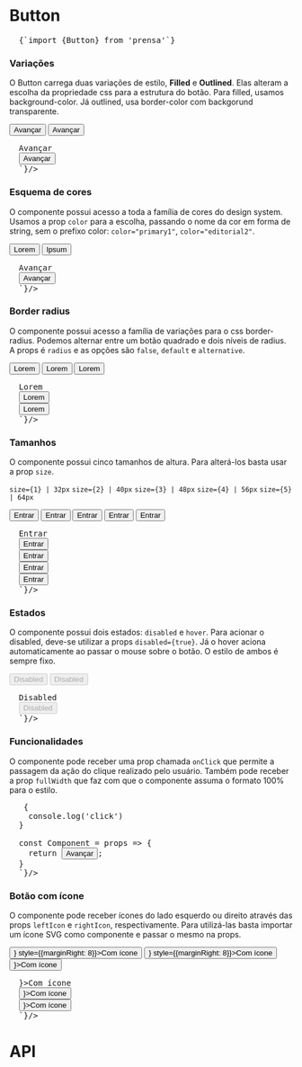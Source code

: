 

<Meta title="Components/Button" component={Button} />

# Button

<Space size={4} />

<pre>
  <CodeBlock>{`import {Button} from 'prensa'`}</CodeBlock>
</pre>

<Space size={6} />

### Variações
O Button carrega duas variações de estilo, **Filled** e **Outlined**. Elas alteram a escolha da propriedade css para a estrutura do botão. Para filled, usamos background-color. Já outlined, usa border-color com backgorund transparente.

<ThemeProvider theme={theme}>
  <Button variant="filled" style={{marginRight: 8}}>Avançar</Button>
  <Button variant="outlined" style={{marginRight: 8}}>Avançar</Button>
</ThemeProvider>

<Space size={2} />

<pre>
  <CodeBlock children={`
  <Button variant="filled">Avançar</Button>
  <Button variant="outlined">Avançar</Button>
  `}/>
</pre>


<Space size={6} />

### Esquema de cores
O componente possui acesso a toda a família de cores do design system. Usamos a prop `color` para a escolha, passando o nome da cor em forma de string, sem o prefixo color: `color="primary1"`, `color="editorial2"`.

<ThemeProvider theme={theme}>
  <Button variant="filled" color='primary1' style={{marginRight: 8}}>Lorem</Button>
  <Button variant="filled" color='editorial2' style={{marginRight: 8}}>Ipsum</Button>
</ThemeProvider>

<Space size={2} />

<pre>
  <CodeBlock children={`
  <Button variant="filled" color="primary1">Avançar</Button>
  <Button variant="outlined" color="editorial2">Avançar</Button>
  `}/>
</pre>

<Space size={6} />

### Border radius
O componente possui acesso a família de variações para o css border-radius. Podemos alternar entre um botão quadrado e dois níveis de radius. A props é `radius` e as opções são `false`, `default` e `alternative`.

<ThemeProvider theme={theme}>
  <Button variant="filled" color='primary1' radius={false} style={{marginRight: 8}}>Lorem</Button>
  <Button variant="filled" color='primary1' radius='default' style={{marginRight: 8}}>Lorem</Button>
  <Button variant="filled" color='primary1' radius='alternative' style={{marginRight: 8}}>Lorem</Button>
</ThemeProvider>

<Space size={2} />

<pre>
  <CodeBlock children={`
  <Button variant="filled" color="primary1" radius={false}>Lorem</Button>
  <Button variant="outlined" color="primary1" radius='default'>Lorem</Button>
  <Button variant="outlined" color="primary1" radius='alternative'>Lorem</Button>
  `}/>
</pre>

<Space size={6} />

### Tamanhos
O componente possui cinco tamanhos de altura. Para alterá-los basta usar a prop `size`.

`size={1} | 32px`
`size={2} | 40px`
`size={3} | 48px`
`size={4} | 56px`
`size={5} | 64px`

<ThemeProvider theme={theme}>
  <Button variant="filled" color='primary1' size={1} style={{marginRight: 8}}>Entrar</Button>
  <Button variant="filled" color='primary1' size={2} style={{marginRight: 8}}>Entrar</Button>
  <Button variant="filled" color='primary1' size={3} style={{marginRight: 8}}>Entrar</Button>
  <Button variant="filled" color='primary1' size={4} style={{marginRight: 8}}>Entrar</Button>
  <Button variant="filled" color='primary1' size={5} style={{marginRight: 8}}>Entrar</Button>
</ThemeProvider>

<Space size={2} />

<pre>
  <CodeBlock children={`
  <Button variant="filled" color='primary1' size={1}>Entrar</Button>
  <Button variant="filled" color='primary1' size={2}>Entrar</Button>
  <Button variant="filled" color='primary1' size={3}>Entrar</Button>
  <Button variant="filled" color='primary1' size={4}>Entrar</Button>
  <Button variant="filled" color='primary1' size={5}>Entrar</Button>
  `}/>
</pre>

<Space size={6} />

### Estados
O componente possui dois estados: `disabled` e `hover`. Para acionar o disabled, deve-se utilizar a props `disabled={true}`. Já o hover aciona automaticamente ao passar o mouse sobre o botão. O estilo de ambos é sempre fixo.

<ThemeProvider theme={theme}>
  <Button variant="filled" color='primary1' disabled={true} style={{marginRight: 8}}>Disabled</Button>
  <Button variant="outlined" color='primary1' disabled={true} style={{marginRight: 8}}>Disabled</Button>
</ThemeProvider>

<Space size={2} />

<pre>
  <CodeBlock children={`
  <Button variant="filled" color='primary1' disabled={true}>Disabled</Button>
  <Button variant="outlined" color='primary1' disabled={true}>Disabled</Button>
  `}/>
</pre>

<Space size={6} />

### Funcionalidades
O componente pode receber uma prop chamada `onClick` que permite a passagem da ação do clique realizado pelo usuário. Também pode receber a prop `fullWidth` que faz com que o componente assuma o formato 100% para o estilo.

<Space size={2} />

<pre>
  <CodeBlock children={`

  const handleClick = () => {
    console.log('click')
  }

  const Component = props => {
    return <Button variant="filled" color="secondary" onClick={handleClick()}>Avançar</Button>;
  }
  `}/>
</pre>

<Space size={10} />

### Botão com ícone
O componente pode receber ícones do lado esquerdo ou direito através das props `leftIcon` e `rightIcon`, respectivamente. Para utilizá-las basta importar um ícone SVG como componente e passar o mesmo na props.

<ThemeProvider theme={theme}>
  <div style={{display: 'flex'}}>
    <Button variant="filled" color='primary1' leftIcon={<DownloadIcon />} style={{marginRight: 8}}>Com ícone</Button>
    <Button variant="filled" color='primary1' rightIcon={<ArrowRightIcon />} style={{marginRight: 8}}>Com ícone</Button>
    <Button fullWidth variant="filled" color='primary1' rightIcon={<ArrowRightIcon />}>Com ícone</Button>
  </div>
</ThemeProvider>

<Space size={2} />

<pre>
  <CodeBlock children={`

  <Button variant="filled" color='primary1' leftIcon={<DownloadIcon />}>Com ícone</Button>
  <Button variant="filled" color='primary1' rightIcon={<ArrowRightIcon />}>Com ícone</Button>
  <Button fullWidth variant="filled" color='primary1' rightIcon={<ArrowRightIcon />}>Com ícone</Button>
  `}/>
</pre>

<Space size={10} />

# API
<ArgsTable of={Button} />